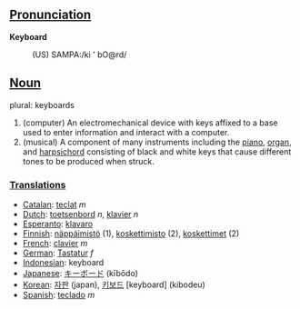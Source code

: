 ==[[Pronunciation]]==

<b>Keyboard</b>
:(US) SAMPA:/ki ' bO@rd/

==[[Noun]]==

plural: keyboards

# (computer) An electromechanical device with keys affixed to a base used to enter information and interact with a computer.
# (musical) A component of many instruments including the [[piano]], [[organ]], and [[harpsichord]] consisting of black and white keys that cause different tones to be produced when struck.

===[[Translation]]s===
*[[Catalan]]: [[teclat]] ''m''
*[[Dutch]]: [[toetsenbord]] ''n'', [[klavier]] ''n''
*[[Esperanto]]: [[klavaro]]
*[[Finnish]]: [[näppäimistö]] (1), [[koskettimisto]] (2), [[koskettimet]] (2)
*[[French]]: [[clavier]] ''m''
*[[German]]: [[Tastatur]] ''f''
*[[Indonesian]]: keyboard
*[[Japanese]]: [[キーボード]] (kībōdo)
*[[Korean]]: [[자판]] (japan), [[키보드]] [keyboard] (kibodeu)
*[[Spanish]]: [[teclado]] ''m''